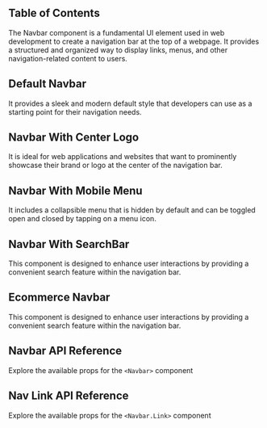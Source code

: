 




## Table of Contents

The Navbar component is a fundamental UI element used in web development to create a navigation bar at the top of a webpage. It provides a structured and organized way to display links, menus, and other navigation-related content to users.

## Default Navbar

It provides a sleek and modern default style that developers can use as a starting point for their navigation needs.

<CodePreview github="Navigation" code={DefaultNavbarCode}>
  <DefaultNavbar />
</CodePreview>

## Navbar With Center Logo

It is ideal for web applications and websites that want to prominently showcase their brand or logo at the center of the navigation bar.

<CodePreview github="Navigation" code={NavbarWithCenterLogoCode}>
  <NavbarWithCenterLogo />
</CodePreview>

## Navbar With Mobile Menu

It includes a collapsible menu that is hidden by default and can be toggled open and closed by tapping on a menu icon.

<CodePreview github="Navigation" code={NavbarWithMobileMenuCode}>
  <NavbarWithMobileMenu />
</CodePreview>

## Navbar With SearchBar

This component is designed to enhance user interactions by providing a convenient search feature within the navigation bar.

<CodePreview github="Navigation" code={NavbarWithSearchBarCode}>
  <NavbarWithSearchBar />
</CodePreview>

## Ecommerce Navbar

This component is designed to enhance user interactions by providing a convenient search feature within the navigation bar.

<CodePreview github="Navigation" code={EcommerceNavbarCode}>
  <EcommerceNavbar />
</CodePreview>

## Navbar API Reference

Explore the available props for the `<Navbar>` component

<ComponentApi data={NavbarApiData} />

## Nav Link API Reference

Explore the available props for the `<Navbar.Link>` component

<ComponentApi data={NavLinksAPIData} />

